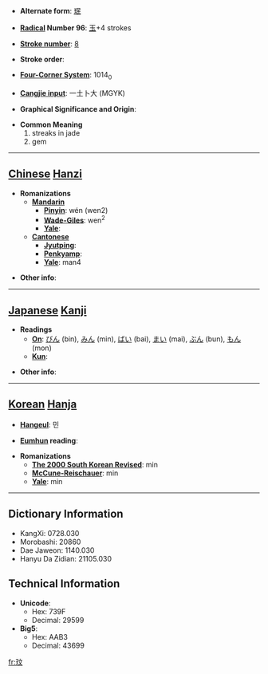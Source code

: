* '''Alternate form''': [[珉]]

* '''[[Wiktionary:Chinese radical index| Radical]] Number 96''': [[Wiktionary:Chinese radical index 玉|玉]]+4 strokes

* '''[[Wiktionary:Chinese total strokes index|Stroke number]]''': [[Wiktionary:Chinese total strokes index 8|8]]

* '''Stroke order''': 

* '''[[Wiktionary:Chinese four corner index|Four-Corner System]]''': 1014<sub>0</sub>

* '''[[Wiktionary:Chinese Cangjie index|Cangjie input]]''': 一土卜大 (MGYK)

* '''Graphical Significance and Origin''': 

* '''Common Meaning'''
*#streaks in jade
*# gem


----

== [[Chinese]] [[Hanzi]] ==

* '''Romanizations'''
** '''[[Mandarin]]'''
*** '''[[Pinyin]]''': wén (wen2)
*** '''[[Wade-Giles]]''': wen<sup>2</sup>
*** '''[[Yale]]''': 
** '''[[Cantonese]]'''
*** '''[[Jyutping]]''':
*** '''[[Penkyamp]]''': 
*** '''[[Yale]]''': man4

* '''Other info''': 

----

== [[Japanese]] [[Kanji]] ==

* '''Readings'''
** '''[[On]]''': [[びん]] (bin), [[みん]] (min), [[ばい]] (bai), [[まい]] (mai), [[ぶん]] (bun), [[もん]] (mon)
** '''[[Kun]]''': 

* '''Other info''':  

----

== [[Korean]] [[Hanja]] ==

* '''[[Hangeul]]''': 민

* '''[[Eumhun]] reading''': 

* '''Romanizations'''
** '''[[The 2000 South Korean Revised Romanization|The 2000 South Korean Revised]]''': min
** '''[[McCune-Reischauer]]''': min
** '''[[Yale]]''': min

----

== Dictionary Information ==

* KangXi: 0728.030
* Morobashi: 20860
* Dae Jaweon: 1140.030
* Hanyu Da Zidian: 21105.030

== Technical Information ==

* '''Unicode''':
** Hex: 739F
** Decimal: 29599
* '''Big5''':
** Hex: AAB3
** Decimal: 43699

[[fr:玟]]